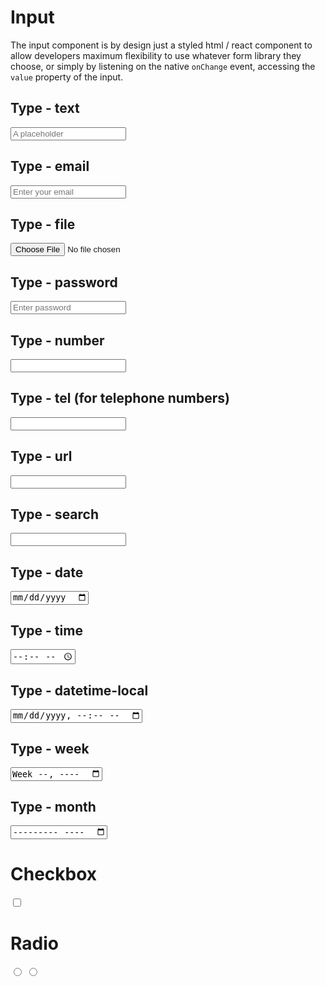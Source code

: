 
<Meta title="Input" component={Input} />

# Input

The input component is by design just a styled html / react component to allow developers maximum flexibility to use whatever form library they choose, or simply by listening on the native `onChange` event, accessing the `value` property of the input.

## Type - text

<Canvas>
  <Story name="Type - text">
    <Input type="text" placeholder="A placeholder" />
  </Story>
</Canvas>

<RenderHtmlMarkup component="Input" story="Type - text" />

## Type - email

<Canvas>
  <Story name="Type - email">
    <Input type="email" placeholder="Enter your email" />
  </Story>
</Canvas>

## Type - file

<Canvas>
  <Story name="Type - file">
    <Input type="file" placeholder="Select a file" />
  </Story>
</Canvas>

## Type - password

<Canvas>
  <Story name="Type - password">
    <Input type="password" placeholder="Enter password" />
  </Story>
</Canvas>

## Type - number

<Canvas>
  <Story name="Type - number">
    <Input type="number" />
  </Story>
</Canvas>

## Type - tel (for telephone numbers)

<Canvas>
  <Story name="Type - tel">
    <Input type="tel" />
  </Story>
</Canvas>

## Type - url

<Canvas>
  <Story name="Type - url">
    <Input type="url" />
  </Story>
</Canvas>

## Type - search

<Canvas>
  <Story name="Type - search">
    <Input type="search" />
  </Story>
</Canvas>

## Type - date

<Canvas>
  <Story name="Type - date">
    <Input type="date" />
  </Story>
</Canvas>

## Type - time

<Canvas>
  <Story name="Type - time">
    <Input type="time" />
  </Story>
</Canvas>

## Type - datetime-local

<Canvas>
  <Story name="Type - datetime-local">
    <Input type="datetime-local" />
  </Story>
</Canvas>

## Type - week

<Canvas>
  <Story name="Type - week">
    <Input type="week" />
  </Story>
</Canvas>

## Type - month

<Canvas>
  <Story name="Type - month">
    <Input type="month" />
  </Story>
</Canvas>

# Checkbox

<Canvas>
  <Story name="Type - checkbox">
    <Input type="checkbox" name="property" value="xyz" />
  </Story>
</Canvas>

<RenderHtmlMarkup component="V3/Forms/Input" story="Type - checkbox" />

# Radio

<Canvas>
  <Story name="Type - radio">
    <Input type="radio" name="property" value="abc" />
    <Input type="radio" name="property" value="xyz" />
  </Story>
</Canvas>

<RenderHtmlMarkup component="V3/Forms/Input" story="Type - radio" />
